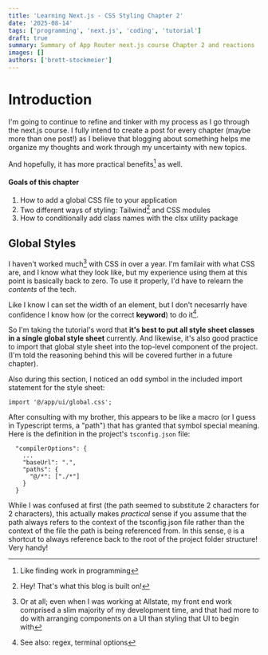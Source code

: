 ```yaml
---
title: 'Learning Next.js - CSS Styling Chapter 2'
date: '2025-08-14'
tags: ['programming', 'next.js', 'coding', 'tutorial']
draft: true
summary: Summary of App Router next.js course Chapter 2 and reactions
images: []
authors: ['brett-stockmeier']
---
```


# Introduction
I'm going to continue to refine and tinker with my process as I go through the next.js course. I fully intend to create a post for every chapter (maybe more than one post!) as I believe that blogging about something helps me organize my thoughts and work through my uncertainty with new topics.

And hopefully, it has more practical benefits[^1] as well.

#### Goals of this chapter
1. How to add a global CSS file to your application
1. Two different ways of styling: Tailwind[^3] and CSS modules
1. How to conditionally add class names with the clsx utility package

[^1]: Like finding work in programming[^2]
[^2]: Can you do footnotes in footnotes?
[^3]: Hey! That's what this blog is built on!

## Global Styles
I haven't worked much[^4] with CSS in over a year. I'm familair with what CSS are, and I know what they look like, but my experience using them at this point is basically back to zero. To use it properly, I'd have to relearn the *contents* of the tech.

Like I know I can set the width of an element, but I don't necesarrly have confidence I know how (or the correct **keyword**) to do it[^5]. 

So I'm taking the tutorial's word that **it's best to put all style sheet classes in a single global style sheet** currently. And likewise, it's also good practice to import that global style sheet into the top-level component of the project. (I'm told the reasoning behind this will be covered further in a future chapter).

Also during this section, I noticed an odd symbol in the included import statement for the style sheet:

```import '@/app/ui/global.css';```

After consulting with my brother, this appears to be like a macro (or I guess in Typescript terms, a "path") that has granted that symbol special meaning. Here is the definition in the project's `tsconfig.json` file:

```
  "compilerOptions": {
    ...
    "baseUrl": ".",
    "paths": {
      "@/*": ["./*"]
    }
  }
  ```

While I was confused at first (the path seemed to substitute 2 characters for 2 characters), this actually makes *practical* sense if you assume that the path always refers to the context of the tsconfig.json file rather than the context of the file the path is being referenced from. In this sense, `@` is a shortcut to always reference back to the root of the project folder structure! Very handy!

[^4]: Or at all; even when I was working at Allstate, my front end work comprised a slim majority of my development time, and that had more to do with arranging components on a UI than styling that UI to begin with
[^5]: See also: regex, terminal options